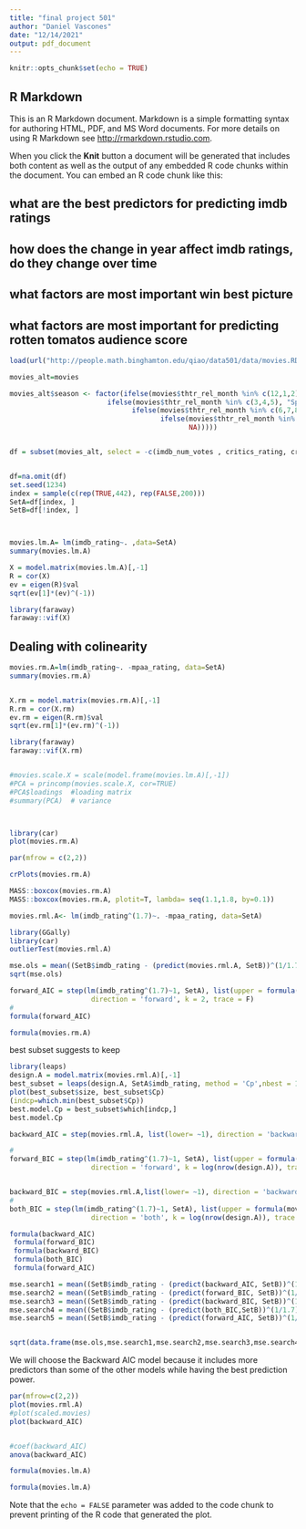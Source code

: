 ---
title: "final project 501"
author: "Daniel Vascones"
date: "12/14/2021"
output: pdf_document
---

```{r setup, include=FALSE}
knitr::opts_chunk$set(echo = TRUE)
```

## R Markdown

This is an R Markdown document. Markdown is a simple formatting syntax for authoring HTML, PDF, and MS Word documents. For more details on using R Markdown see <http://rmarkdown.rstudio.com>.

When you click the **Knit** button a document will be generated that includes both content as well as the output of any embedded R code chunks within the document. You can embed an R code chunk like this:


## what are the best predictors for predicting imdb ratings
## how does the change in year affect imdb ratings, do they change over time
## what factors are most important win best picture
## what factors are most important for predicting rotten tomatos audience score





```{r}
load(url("http://people.math.binghamton.edu/qiao/data501/data/movies.RData"))

movies_alt=movies

movies_alt$season <- factor(ifelse(movies$thtr_rel_month %in% c(12,1,2), "Winter",
                        ifelse(movies$thtr_rel_month %in% c(3,4,5), "Spring",
                              ifelse(movies$thtr_rel_month %in% c(6,7,8), "Summer",
                                     ifelse(movies$thtr_rel_month %in% c(9,10,11), "Fall",
                                            NA)))))


df = subset(movies_alt, select = -c(imdb_num_votes , critics_rating, critics_score, audience_rating, audience_score, best_pic_nom, best_pic_win, top200_box, imdb_url, rt_url, actor1, actor2, actor3, actor4, actor5, director, title, studio, thtr_rel_month,thtr_rel_day, dvd_rel_month, dvd_rel_day))


df=na.omit(df)
set.seed(1234)
index = sample(c(rep(TRUE,442), rep(FALSE,200)))
SetA=df[index, ]
SetB=df[!index, ]



movies.lm.A= lm(imdb_rating~. ,data=SetA)
summary(movies.lm.A)

```

```{r}
X = model.matrix(movies.lm.A)[,-1]
R = cor(X)
ev = eigen(R)$val
sqrt(ev[1]*(ev)^(-1))

library(faraway)
faraway::vif(X)


```

## Dealing with colinearity


```{r}
movies.rm.A=lm(imdb_rating~. -mpaa_rating, data=SetA)
summary(movies.rm.A)


X.rm = model.matrix(movies.rm.A)[,-1]
R.rm = cor(X.rm)
ev.rm = eigen(R.rm)$val
sqrt(ev.rm[1]*(ev.rm)^(-1))

library(faraway)
faraway::vif(X.rm)


#movies.scale.X = scale(model.frame(movies.lm.A)[,-1])
#PCA = princomp(movies.scale.X, cor=TRUE)
#PCA$loadings  #loading matrix
#summary(PCA)  # variance




```



```{r}

library(car)
plot(movies.rm.A)

par(mfrow = c(2,2))

crPlots(movies.rm.A)
```

```{r}

MASS::boxcox(movies.rm.A)
MASS::boxcox(movies.rm.A, plotit=T, lambda= seq(1.1,1.8, by=0.1))

movies.rml.A<- lm(imdb_rating^(1.7)~. -mpaa_rating, data=SetA)


```





```{r}
library(GGally)
library(car)
outlierTest(movies.rml.A)

```





```{r}
mse.ols = mean((SetB$imdb_rating - (predict(movies.rml.A, SetB))^(1/1.7))^2)
sqrt(mse.ols)
```

```{r}

forward_AIC = step(lm(imdb_rating^(1.7)~1, SetA), list(upper = formula(movies.rml.A)), 
                    direction = 'forward', k = 2, trace = F)
# 
formula(forward_AIC)
```

```{r}
formula(movies.rm.A)

```

best subset suggests to keep 


```{r}
library(leaps)
design.A = model.matrix(movies.rml.A)[,-1]
best_subset = leaps(design.A, SetA$imdb_rating, method = 'Cp',nbest = 1)
plot(best_subset$size, best_subset$Cp)
(indcp=which.min(best_subset$Cp))
best.model.Cp = best_subset$which[indcp,]
best.model.Cp
```


```{r}
backward_AIC = step(movies.rml.A, list(lower= ~1), direction = 'backward', trace = F)

# 
forward_BIC = step(lm(imdb_rating^(1.7)~1, SetA), list(upper = formula(movies.rml.A)), 
                    direction = 'forward', k = log(nrow(design.A)), trace = F)


backward_BIC = step(movies.rml.A,list(lower= ~1), direction = 'backward', k=log(nrow(design.A)), trace = F)
# 
both_BIC = step(lm(imdb_rating^(1.7)~1, SetA), list(upper = formula(movies.rml.A), lower= ~ 1), 
                    direction = 'both', k = log(nrow(design.A)), trace = F)
```


```{r}
formula(backward_AIC)
 formula(forward_BIC)
 formula(backward_BIC)
 formula(both_BIC)
 formula(forward_AIC)
```

```{r}

mse.search1 = mean((SetB$imdb_rating - (predict(backward_AIC, SetB))^(1/1.7))^2)
mse.search2 = mean((SetB$imdb_rating - (predict(forward_BIC, SetB))^(1/1.7))^2)
mse.search3 = mean((SetB$imdb_rating - (predict(backward_BIC, SetB))^(1/1.7))^2)
mse.search4 = mean((SetB$imdb_rating - (predict(both_BIC,SetB))^(1/1.7))^2)
mse.search5 = mean((SetB$imdb_rating - (predict(forward_AIC, SetB))^(1/1.7))^2)


sqrt(data.frame(mse.ols,mse.search1,mse.search2,mse.search3,mse.search4,mse.search5))
```

We will choose the Backward AIC model because it includes more predictors than some of the other models while having the best prediction power.



```{r}
par(mfrow=c(2,2))
plot(movies.rml.A)
#plot(scaled.movies)
plot(backward_AIC)

```

```{r}

```


```{r}
#coef(backward_AIC)
anova(backward_AIC)
```

```{r}
formula(movies.lm.A)
```

```{r}
formula(movies.lm.A)
```

Note that the `echo = FALSE` parameter was added to the code chunk to prevent printing of the R code that generated the plot.
